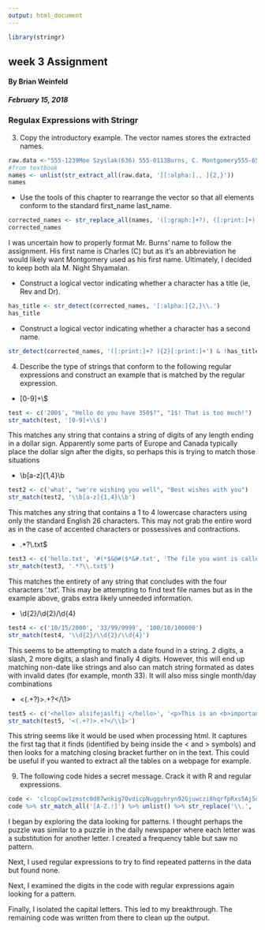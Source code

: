 ```yaml
---
output: html_document
---
```


<link rel="stylesheet" href="https://maxcdn.bootstrapcdn.com/bootstrap/3.3.7/css/bootstrap.min.css">
<link rel="stylesheet" href="./custom.css">

```r
library(stringr)
```

<div class='jumbotron'>
  <h2 class='display-3 text-uppercase'>week 3 Assignment</h2>
  <h4 class='right text-uppercase'>By Brian Weinfeld</h4>
  <div class='clearfix'></div>
  <h5 class='right text-uppercase'>February 15, 2018</h5>
</div>

<div class='page-header text-uppercase'>
  <h3>Regulax Expressions with Stringr</h3>
</div>

<div class='well'>
3. Copy the introductory example. The vector names stores the extracted names.
</div>

```r
raw.data <-"555-1239Moe Szyslak(636) 555-0113Burns, C. Montgomery555-6542Rev. Timothy Lovejoy555 8904Ned Flanders636-555-3226Simpson, Homer5553642Dr. Julius Hibbert"
#from textbook
names <- unlist(str_extract_all(raw.data, '[[:alpha:]., ]{2,}'))
names
```

<div class='well'>
* Use the tools of this chapter to rearrange the vector so that all elements conform to the standard first_name last_name.
</div>

```r
corrected_names <- str_replace_all(names, '([:graph:]+?), ([:print:]+)', '\\2 \\1')
corrected_names
```

<div class='alert alert-info'>
I was uncertain how to properly format Mr. Burns' name to follow the assignment. His first name is Charles (C) but as it's an abbreviation he would likely want Montgomery used as his first name. Ultimately, I decided to keep both ala M. Night Shyamalan.
</div>

<div class='well'>
* Construct a logical vector indicating whether a character has a title (ie, Rev and Dr).
</div>

```r
has_title <- str_detect(corrected_names, '[:alpha:]{2,}\\.')
has_title
```

<div class='well'>
* Construct a logical vector indicating whether a character has a second name.
</div>

```r
str_detect(corrected_names, '([:print:]+? ){2}[:print:]+') & !has_title
```

<div class='well'>
4. Describe the type of strings that conform to the following regular expressions and construct an example that is matched by the regular expression.
</div>

<div class='well'>
* [0-9]+\\$
</div>

```r
test <- c('200$', "Hello do you have 350$?", "1$! That is too much!")
str_match(test, '[0-9]+\\$')
```

<div class='alert alert-info'>
This matches any string that contains a string of digits of any length ending in a dollar sign. Apparently some parts of Europe and Canada typically place the dollar sign after the digits, so perhaps this is trying to match those situations
</div>

<div class='well'>
* \\b[a-z]{1,4}\\b
</div>

```r
test2 <- c('what', "we're wishing you well", "Best wishes with you")
str_match(test2, '\\b[a-z]{1,4}\\b')
```

<div class='alert alert-info'>
This matches any string that contains a 1 to 4 lowercase characters using only the standard English 26 characters. This may not grab the entire word as in the case of accented characters or possessives and contractions.
</div>

<div class='well'>
* .*?\\.txt$
</div>

```r
test3 <- c('hello.txt', '#(*$&@#($*&#.txt', 'The file you want is called name.txt')
str_match(test3, '.*?\\.txt$')
```

<div class='alert alert-info'>
This matches the entirety of any string that concludes with the four characters '.txt'. This may be attempting to find text file names but as in the example above, grabs extra likely unneeded information. 
</div>

<div class='well'>
* \\d{2}/\\d{2}/\\d{4}
</div>

```r
test4 <- c('10/15/2000', '33/99/9999', '100/10/100000')
str_match(test4, '\\d{2}/\\d{2}/\\d{4}')
```

<div class='alert alert-info'>
This seems to be attempting to match a date found in a string. 2 digits, a slash, 2 more digits, a slash and finally 4 digits. However, this will end up matching non-date like strings and also can match string formated as dates with invalid dates (for example, month 33). It will also miss single month/day combinations
</div>

<div class='well'>
* <(.+?)>.+?</\\1>
</div>

```r
test5 <- c('<hello> alsifejaslfij </hello>', '<p>This is an <b>important</b> example</p>')
str_match(test5, '<(.+?)>.+?</\\1>')
```

<div class='alert alert-info'>
This string seems like it would be used when processing html. It captures the first tag that it finds (identified by being inside the < and > symbols) and then looks for a matching closing bracket further on in the text. This could be useful if you wanted to extract all the tables on a webpage for example.
</div>

<div class='well'>
9. The following code hides a secret message. Crack it with R and regular expressions.
</div>

```r
code <- 'clcopCow1zmstc0d87wnkig7OvdicpNuggvhryn92Gjuwczi8hqrfpRxs5Aj5dwpn0TanwoUwisdij7Lj8kpf03AT5Idr3coc0bt7yczjatOaootj55t3Nj3ne6c4Sfek.r1w1YwwojigOd6vrfUrbz2.2bkAnbhzgv4R9i05zEcrop.wAgnb.SqoU65fPa1otfb7wEm24k6t3sR9zqe5fy89n6Nd5t9kc4fE905gmc4Rgxo5nhDk!gr'
code %>% str_match_all('[A-Z.!]') %>% unlist() %>% str_replace('\\.', ' ') %>% paste(collapse='')
```

<div class='well'>
I began by exploring the data looking for patterns. I thought perhaps the puzzle was similar to a puzzle in the daily newspaper where each letter was a substitution for another letter. I created a frequency table but saw no pattern.

Next, I used regular expressions to try to find repeated patterns in the data but found none.

Next, I examined the digits in the code with regular expressions again looking for a pattern.

Finally, I isolated the capital letters. This led to my breakthrough. The remaining code was written from there to clean up the output.
</div>